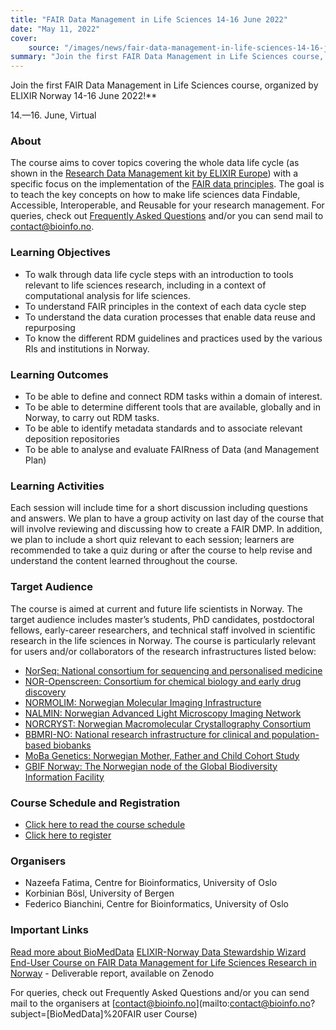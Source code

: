 ```yaml
---
title: "FAIR Data Management in Life Sciences 14-16 June 2022"
date: "May 11, 2022"
cover:
    source: "/images/news/fair-data-management-in-life-sciences-14-16-june-2022/cover.png"
summary: "Join the first FAIR Data Management in Life Sciences course, organized by ELIXIR Norway 14-16 June 2022!"
---
```


Join the first FAIR Data Management in Life Sciences course, organized by ELIXIR Norway 14-16 June 2022!**

14.—16. June, Virtual

### About

The course aims to cover topics covering the whole data life cycle (as shown in the [Research Data Management kit by ELIXIR Europe](https://rdmkit.elixir-europe.org/)) with a specific focus on the implementation of the [FAIR data principles](https://www.go-fair.org/fair-principles/). The goal is to teach the key concepts on how to make life sciences data Findable, Accessible, Interoperable, and Reusable for your research management. For queries, check out [Frequently Asked Questions](https://github.com/elixir-oslo/fair-dm-2022-course/blob/main/faqs.md) and/or you can send mail to [contact@bioinfo.no](mailto:contact@bioinfo.no).

### Learning Objectives

- To walk through data life cycle steps with an introduction to tools relevant to life sciences research, including in a context of computational analysis for life sciences.
- To understand FAIR principles in the context of each data cycle step
- To understand the data curation processes that enable data reuse and repurposing
- To know the different RDM guidelines and practices used by the various RIs and institutions in Norway.

### Learning Outcomes

- To be able to define and connect RDM tasks within a domain of interest.
- To be able to determine different tools that are available, globally and in Norway, to carry out RDM tasks.
- To be able to identify metadata standards and to associate relevant deposition repositories
- To be able to analyse and evaluate FAIRness of Data (and Management Plan)

### Learning Activities

Each session will include time for a short discussion including questions and answers. We plan to have a group activity on last day of the course that will involve reviewing and discussing how to create a FAIR DMP. In addition, we plan to include a short quiz relevant to each session; learners are recommended to take a quiz during or after the course to help revise and understand the content learned throughout the course.

### Target Audience

The course is aimed at current and future life scientists in Norway. The target audience includes master’s students, PhD candidates, postdoctoral fellows, early-career researchers, and technical staff involved in scientific research in the life sciences in Norway. The course is particularly relevant for users and/or collaborators of the research infrastructures listed below:

- [NorSeq: National consortium for sequencing and personalised medicine](https://www.norseq.org/)
- [NOR-Openscreen: Consortium for chemical biology and early drug discovery](http://www.openscreen.no/)
- [NORMOLIM: Norwegian Molecular Imaging Infrastructure](https://normolim.w.uib.no/)
- [NALMIN: Norwegian Advanced Light Microscopy Imaging Network](https://nalmin.no/)
- [NORCRYST: Norwegian Macromolecular Crystallography Consortium](https://site.uit.no/norcryst/)
- [BBMRI-NO: National research infrastructure for clinical and population-based biobanks](https://bbmri.no/)
- [MoBa Genetics: Norwegian Mother, Father and Child Cohort Study](https://www.fhi.no/en/studies/moba/)
- [GBIF Norway: The Norwegian node of the Global Biodiversity Information Facility](https://www.gbif.org/country/NO/summary)

### Course Schedule and Registration

- [Click here to read the course schedule](https://github.com/elixir-oslo/fair-dm-2022-course/blob/main/Schedule.md)
- [Click here to register](https://nettskjema.no/a/fair-dm-2022)

### Organisers

- Nazeefa Fatima, Centre for Bioinformatics, University of Oslo
- Korbinian Bösl, University of Bergen
- Federico Bianchini, Centre for Bioinformatics, University of Oslo

### Important Links

[Read more about BioMedData](organization/biomeddata)
[ELIXIR-Norway Data Stewardship Wizard](https://elixir-no.ds-wizard.org/)  
[End-User Course on FAIR Data Management for Life Sciences Research in Norway](https://zenodo.org/record/6104400#.YmFyjZNBxqs) - Deliverable report, available on Zenodo

For queries, check out Frequently Asked Questions and/or you can send mail to the organisers at [contact@bioinfo.no](mailto:contact@bioinfo.no?subject=[BioMedData]%20FAIR user Course)
